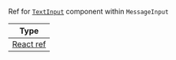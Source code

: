 Ref for [`TextInput`](https://reactnative.dev/docs/textinput) component within `MessageInput`

| Type                                                                                      |
| ----------------------------------------------------------------------------------------- |
| [React ref](https://reactjs.org/docs/refs-and-the-dom.html#adding-a-ref-to-a-dom-element) |
